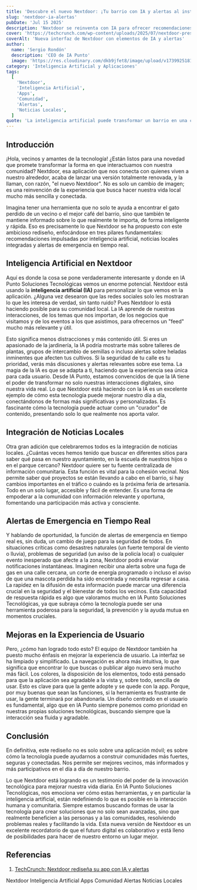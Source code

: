 ```yaml
---
title: 'Descubre el nuevo Nextdoor: ¡Tu barrio con IA y alertas al instante!'
slug: 'nextdoor-ia-alertas'
pubDate: 'Jul 15 2025'
description: 'Nextdoor se reinventa con IA para ofrecer recomendaciones personalizadas, noticias locales integradas y alertas de emergencia en tiempo real, transformando la conexión vecinal.'
cover: 'https://techcrunch.com/wp-content/uploads/2025/07/nextdoor-press-devices-logo-us-2.png'
coverAlt: 'Nueva interfaz de Nextdoor con elementos de IA y alertas'
author:
  name: 'Sergio Rondón'
  description: 'CEO de IA Punto'
  image: 'https://res.cloudinary.com/dkb9jfet8/image/upload/v1739925181/sergio_gdcaeh.png'
category: 'Inteligencia Artificial y Aplicaciones'
tags:
  [
    'Nextdoor',
    'Inteligencia Artificial',
    'Apps',
    'Comunidad',
    'Alertas',
    'Noticias Locales',
  ]
quote: 'La inteligencia artificial puede transformar un barrio en una comunidad unida, donde la información y la ayuda fluyen tan rápido como la tecnología lo permite.'
---
```


<h2 id="introduccion">Introducción</h2>

¡Hola, vecinos y amantes de la tecnología! ¿Están listos para una novedad que promete transformar la forma en que interactuamos con nuestra comunidad? Nextdoor, esa aplicación que nos conecta con quienes viven a nuestro alrededor, acaba de lanzar una versión totalmente renovada, y la llaman, con razón, "el nuevo Nextdoor". No es solo un cambio de imagen; es una reinvención de la experiencia que busca hacer nuestra vida local mucho más sencilla y conectada.

Imagina tener una herramienta que no solo te ayuda a encontrar el gato perdido de un vecino o el mejor café del barrio, sino que también te mantiene informado sobre lo que realmente te importa, de forma inteligente y rápida. Eso es precisamente lo que Nextdoor se ha propuesto con este ambicioso rediseño, enfocándose en tres pilares fundamentales: recomendaciones impulsadas por inteligencia artificial, noticias locales integradas y alertas de emergencia en tiempo real.

<h2 id="inteligencia-artificial-en-nextdoor">Inteligencia Artificial en Nextdoor</h2>

Aquí es donde la cosa se pone verdaderamente interesante y donde en IA Punto Soluciones Tecnológicas vemos un enorme potencial. Nextdoor está usando la <strong>inteligencia artificial (IA)</strong> para personalizar lo que vemos en la aplicación. ¿Alguna vez desearon que las redes sociales solo les mostraran lo que les interesa de verdad, sin tanto ruido? Pues Nextdoor lo está haciendo posible para su comunidad local. La IA aprende de nuestras interacciones, de los temas que nos importan, de los negocios que visitamos y de los eventos a los que asistimos, para ofrecernos un "feed" mucho más relevante y útil.

Esto significa menos distracciones y más contenido útil. Si eres un apasionado de la jardinería, la IA podría mostrarte más sobre talleres de plantas, grupos de intercambio de semillas o incluso alertas sobre heladas inminentes que afecten tus cultivos. Si la seguridad de tu calle es tu prioridad, verás más discusiones y alertas relevantes sobre ese tema. La magia de la IA es que se adapta a ti, haciendo que la experiencia sea única para cada usuario. Desde IA Punto, estamos convencidos de que la IA tiene el poder de transformar no solo nuestras interacciones digitales, sino nuestra vida real. Lo que Nextdoor está haciendo con la IA es un excelente ejemplo de cómo esta tecnología puede mejorar nuestro día a día, conectándonos de formas más significativas y personalizadas. Es fascinante cómo la tecnología puede actuar como un "curador" de contenido, presentando solo lo que realmente nos aporta valor.

<h2 id="integracion-de-noticias-locales">Integración de Noticias Locales</h2>

Otra gran adición que celebraremos todos es la integración de noticias locales. ¿Cuántas veces hemos tenido que buscar en diferentes sitios para saber qué pasa en nuestro ayuntamiento, en la escuela de nuestros hijos o en el parque cercano? Nextdoor quiere ser tu fuente centralizada de información comunitaria. Esta función es vital para la cohesión vecinal. Nos permite saber qué proyectos se están llevando a cabo en el barrio, si hay cambios importantes en el tráfico o cuándo es la próxima feria de artesanía. Todo en un solo lugar, accesible y fácil de entender. Es una forma de empoderar a la comunidad con información relevante y oportuna, fomentando una participación más activa y consciente.

<h2 id="alertas-de-emergencia-en-tiempo-real">Alertas de Emergencia en Tiempo Real</h2>

Y hablando de oportunidad, la función de alertas de emergencia en tiempo real es, sin duda, un cambio de juego para la seguridad de todos. En situaciones críticas como desastres naturales (un fuerte temporal de viento o lluvia), problemas de seguridad (un aviso de la policía local) o cualquier evento inesperado que afecte a la zona, Nextdoor podrá enviar notificaciones instantáneas. Imaginen recibir una alerta sobre una fuga de gas en una calle cercana, un corte de energía programado o incluso el aviso de que una mascota perdida ha sido encontrada y necesita regresar a casa. La rapidez en la difusión de esta información puede marcar una diferencia crucial en la seguridad y el bienestar de todos los vecinos. Esta capacidad de respuesta rápida es algo que valoramos mucho en IA Punto Soluciones Tecnológicas, ya que subraya cómo la tecnología puede ser una herramienta poderosa para la seguridad, la prevención y la ayuda mutua en momentos cruciales.

<h2 id="mejoras-en-la-experiencia-de-usuario">Mejoras en la Experiencia de Usuario</h2>

Pero, ¿cómo han logrado todo esto? El equipo de Nextdoor también ha puesto mucho énfasis en mejorar la experiencia de usuario. La interfaz se ha limpiado y simplificado. La navegación es ahora más intuitiva, lo que significa que encontrar lo que buscas o publicar algo nuevo será mucho más fácil. Los colores, la disposición de los elementos, todo está pensado para que la aplicación sea agradable a la vista y, sobre todo, sencilla de usar. Esto es clave para que la gente adopte y se quede con la app. Porque, por muy buenas que sean las funciones, si la herramienta es frustrante de usar, la gente terminará por abandonarla. Un diseño centrado en el usuario es fundamental, algo que en IA Punto siempre ponemos como prioridad en nuestras propias soluciones tecnológicas, buscando siempre que la interacción sea fluida y agradable.

<h2 id="conclusion">Conclusión</h2>

En definitiva, este rediseño no es solo sobre una aplicación móvil; es sobre cómo la tecnología puede ayudarnos a construir comunidades más fuertes, seguras y conectadas. Nos permite ser mejores vecinos, más informados y más participativos en el día a día de nuestro barrio.

Lo que Nextdoor está logrando es un testimonio del poder de la innovación tecnológica para mejorar nuestra vida diaria. En IA Punto Soluciones Tecnológicas, nos emociona ver cómo estas herramientas, y en particular la inteligencia artificial, están redefiniendo lo que es posible en la interacción humana y comunitaria. Siempre estamos buscando formas de usar la tecnología para crear soluciones que no solo sean avanzadas, sino que realmente beneficien a las personas y a las comunidades, resolviendo problemas reales y facilitando la vida. Esta nueva versión de Nextdoor es un excelente recordatorio de que el futuro digital es colaborativo y está lleno de posibilidades para hacer de nuestro entorno un lugar mejor.

<h2 id="referencias">Referencias</h2>

1.  <a href="https://techcrunch.com/2025/07/15/nextdoor-redesigns-app-with-ai-recommendations-local-news-and-real-time-emergency-alerts/" target="_blank" rel="noopener noreferrer">TechCrunch: Nextdoor rediseña su app con IA y alertas</a>

<div class="flex flex-wrap gap-2 mt-8">
  <span class="inline-block px-3 py-1 bg-primary-100 text-primary-700 text-xs font-semibold rounded-full shadow-sm">Nextdoor</span>
  <span class="inline-block px-3 py-1 bg-primary-100 text-primary-700 text-xs font-semibold rounded-full shadow-sm">Inteligencia Artificial</span>
  <span class="inline-block px-3 py-1 bg-primary-100 text-primary-700 text-xs font-semibold rounded-full shadow-sm">Apps</span>
  <span class="inline-block px-3 py-1 bg-primary-100 text-primary-700 text-xs font-semibold rounded-full shadow-sm">Comunidad</span>
  <span class="inline-block px-3 py-1 bg-primary-100 text-primary-700 text-xs font-semibold rounded-full shadow-sm">Alertas</span>
  <span class="inline-block px-3 py-1 bg-primary-100 text-primary-700 text-xs font-semibold rounded-full shadow-sm">Noticias Locales</span>
</div>
